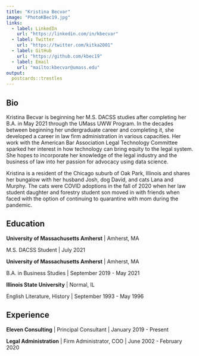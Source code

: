 ```yaml
---
title: "Kristina Becvar"
image: "PhotoKBec19.jpg"
links:
  - label: LinkedIn
    url: "https://linkedin.com/in/kbecvar"
  - label: Twitter
    url: "https://twitter.com/kitka2001"
  - label: GitHub
    url: "https://github.com/kbec19"
  - label: Email
    url: "mailto:kbecvar@umass.edu"
output:
  postcards::trestles
---
```

 
## Bio

Kristina Becvar is beginning her M.S. DACSS studies after completing her B.A. in May 2021 through the UMass UWW Program. In the decades between beginning her undergraduate career and completing it, she developed a career in law firm administration in various capacities. Her work with the American Bar Association Legal Technology Committee sparked her interest in how technology can bring equity to the legal system. She hopes to incorporate her knowledge of the legal industry and the business of law into her passion for advocacy using data science.

Kristina is a resident of the Chicago suburb of Oak Park, Illinois and shares her bungalow with her husband Josh, dog David, and cats Lana and Murphy. The cats were COVID adoptions in the fall of 2020 when her law student daughter and forestry student son moved in with friends when faced with the option of continuing to quarantine with mom during the pandemic.

## Education

**University of Massachusetts Amherst** | Amherst, MA

M.S. DACSS Student | July 2021

**University of Massachusetts Amherst** | Amherst, MA

B.A. in Business Studies | September 2019 - May 2021

**Illinois State University** | Normal, IL

English Literature, History | September 1993 - May 1996

## Experience

**Eleven Consulting** | Principal Consultant | January 2019 - Present

**Legal Administration** | Firm Administrator, COO | June 2002 - February 2020
